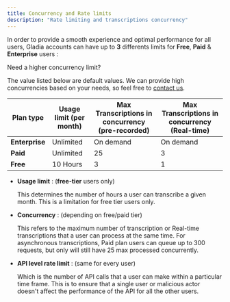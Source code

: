 ```yaml
---
title: Concurrency and Rate limits
description: "Rate limiting and transcriptions concurrency"
---
```


In order to provide a smooth experience and optimal performance for all users, Gladia accounts can have up to **3** differents limits
 for **Free**, **Paid** & **Enterprise** users :

<Note>
Need a higher concurrency limit?

The value listed below are default values. We can provide high concurrencies based on your needs, so feel free to 
[contact us](https://www.gladia.io/contact).
 </Note>

| Plan type     | Usage limit (per month)  | Max Transcriptions in concurrency (pre-recorded) | Max Transcriptions in concurrency (Real-time) | 
| ------------- | -------------------------| --------------------------------------| --------------------------------------|
| **Enterprise**      | Unlimited                |             On demand             |             On demand            | 
| **Paid**      | Unlimited                |             25             |             3             | 
| **Free**      | 10 Hours                 |             3              |             1              |


- **Usage limit** : (**free-tier** users only)

  This determines the number of hours a user can transcribe a given month. This is a limitation for free tier users only.

- **Concurrency** : (depending on free/paid tier)

  This refers to the maximum number of transcription or Real-time transcriptions that a user can process at the same time.
  For asynchronous transcriptions, Paid plan users can queue up to 300 requests, but only will still have 25 max processed concurrently.

- **API level rate limit** : (same for every user)

  Which is the number of API calls that a user can make within a particular time frame.
  This is to ensure that a single user or malicious actor doesn't affect the performance of the API for all the other users.
